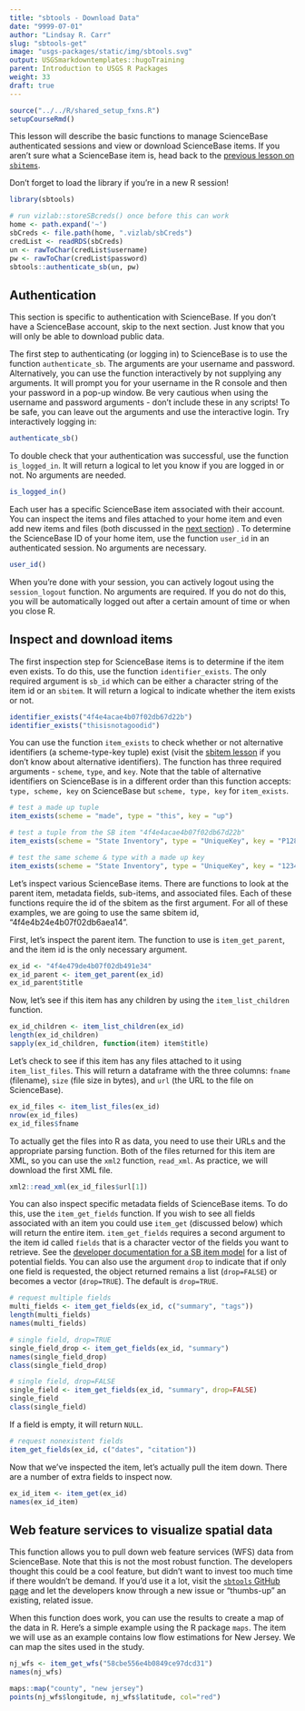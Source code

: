 ```yaml
---
title: "sbtools - Download Data"
date: "9999-07-01"
author: "Lindsay R. Carr"
slug: "sbtools-get"
image: "usgs-packages/static/img/sbtools.svg"
output: USGSmarkdowntemplates::hugoTraining
parent: Introduction to USGS R Packages
weight: 33
draft: true
---
```


```r
source("../../R/shared_setup_fxns.R")
setupCourseRmd()
```

This lesson will describe the basic functions to manage ScienceBase authenticated sessions and view or download ScienceBase items. If you aren't sure what a ScienceBase item is, head back to the [previous lesson on `sbitems`](/usgs-packages/sbtools-sbitem). 

Don't forget to load the library if you're in a new R session!

```r
library(sbtools)
```

```r
# run vizlab::storeSBcreds() once before this can work
home <- path.expand('~')
sbCreds <- file.path(home, ".vizlab/sbCreds")
credList <- readRDS(sbCreds)
un <- rawToChar(credList$username)
pw <- rawToChar(credList$password)
sbtools::authenticate_sb(un, pw)
```

## Authentication 

This section is specific to authentication with ScienceBase. If you don't have a ScienceBase account, skip to the next section. Just know that you will only be able to download public data.

The first step to authenticating (or logging in) to ScienceBase is to use the function `authenticate_sb`. The arguments are your username and password. Alternatively, you can use the function interactively by not supplying any arguments. It will prompt you for your username in the R console and then your password in a pop-up window. Be very cautious when using the username and password arguments - don't include these in any scripts! To be safe, you can leave out the arguments and use the interactive login. Try interactively logging in:

```r
authenticate_sb()
```

To double check that your authentication was successful, use the function `is_logged_in`. It will return a logical to let you know if you are logged in or not. No arguments are needed.

```r
is_logged_in()
```

Each user has a specific ScienceBase item associated with their account. You can inspect the items and files attached to your home item and even add new items and files (both discussed in the [next section](/usgs-packages/sbtools-modify)) . To determine the ScienceBase ID of your home item, use the function `user_id` in an authenticated session. No arguments are necessary.

```r
user_id()
```

When you're done with your session, you can actively logout using the `session_logout` function. No arguments are required. If you do not do this, you will be automatically logged out after a certain amount of time or when you close R.

## Inspect and download items

The first inspection step for ScienceBase items is to determine if the item even exists. To do this, use the function `identifier_exists`. The only required argument is `sb_id` which can be either a character string of the item id or an `sbitem`. It will return a logical to indicate whether the item exists or not.

```r
identifier_exists("4f4e4acae4b07f02db67d22b")
identifier_exists("thisisnotagoodid")
```

You can use the function `item_exists` to check whether or not alternative identifiers (a scheme-type-key tuple) exist (visit the [sbitem lesson](/usgs-packages/sbtools-sbitem) if you don't know about alternative identifiers). The function has three required arguments - `scheme`, `type`, and `key`. Note that the table of alternative identifiers on ScienceBase is in a different order than this function accepts: `type, scheme, key` on ScienceBase but `scheme, type, key` for `item_exists`.

```r
# test a made up tuple
item_exists(scheme = "made", type = "this", key = "up")

# test a tuple from the SB item "4f4e4acae4b07f02db67d22b"
item_exists(scheme = "State Inventory", type = "UniqueKey", key = "P1281")

# test the same scheme & type with a made up key
item_exists(scheme = "State Inventory", type = "UniqueKey", key = "1234")
```

Let's inspect various ScienceBase items. There are functions to look at the parent item, metadata fields, sub-items, and associated files. Each of these functions require the id of the sbitem as the first argument. For all of these examples, we are going to use the same sbitem id, "4f4e4b24e4b07f02db6aea14". 

First, let's inspect the parent item. The function to use is `item_get_parent`, and the item id is the only necessary argument.

```r
ex_id <- "4f4e479de4b07f02db491e34"
ex_id_parent <- item_get_parent(ex_id)
ex_id_parent$title
```

Now, let's see if this item has any children by using the `item_list_children` function. 

```r
ex_id_children <- item_list_children(ex_id)
length(ex_id_children)
sapply(ex_id_children, function(item) item$title)
```

Let's check to see if this item has any files attached to it using `item_list_files`. This will return a dataframe with the three columns: `fname` (filename), `size` (file size in bytes), and `url` (the URL to the file on ScienceBase).

```r
ex_id_files <- item_list_files(ex_id)
nrow(ex_id_files)
ex_id_files$fname
```

To actually get the files into R as data, you need to use their URLs and the appropriate parsing function. Both of the files returned for this item are XML, so you can use the `xml2` function, `read_xml`. As practice, we will download the first XML file.

```r
xml2::read_xml(ex_id_files$url[1])
```

You can also inspect specific metadata fields of ScienceBase items. To do this, use the `item_get_fields` function. If you wish to see all fields associated with an item you could use `item_get` (discussed below) which will return the entire item. `item_get_fields` requires a second argument to the item id called `fields` that is a character vector of the fields you want to retrieve. See the [developer documentation for a SB item model](https://my.usgs.gov/confluence/display/sciencebase/ScienceBase+Item+Core+Model) for a list of potential fields. You can also use the argument `drop` to indicate that if only one field is requested, the object returned remains a list (`drop=FALSE`) or becomes a vector (`drop=TRUE`). The default is `drop=TRUE`.

```r
# request multiple fields
multi_fields <- item_get_fields(ex_id, c("summary", "tags"))
length(multi_fields)
names(multi_fields)

# single field, drop=TRUE
single_field_drop <- item_get_fields(ex_id, "summary")
names(single_field_drop)
class(single_field_drop)

# single field, drop=FALSE
single_field <- item_get_fields(ex_id, "summary", drop=FALSE)
single_field
class(single_field)
```

If a field is empty, it will return `NULL`.

```r
# request nonexistent fields
item_get_fields(ex_id, c("dates", "citation"))
```

Now that we've inspected the item, let's actually pull the item down. There are a number of extra fields to inspect now.

```r
ex_id_item <- item_get(ex_id)
names(ex_id_item)
```

## Web feature services to visualize spatial data

This function allows you to pull down web feature services (WFS) data from ScienceBase. Note that this is not the most robust function. The developers thought this could be a cool feature, but didn't want to invest too much time if there wouldn't be demand. If you'd use it a lot, visit the [`sbtools` GitHub page](https://github.com/USGS-R/sbtools/issues) and let the developers know through a new issue or "thumbs-up" an existing, related issue. 

When this function does work, you can use the results to create a map of the data in R. Here's a simple example using the R package `maps`. The item we will use as an example contains low flow estimations for New Jersey. We can map the sites used in the study.

```r
nj_wfs <- item_get_wfs("58cbe556e4b0849ce97dcd31")
names(nj_wfs)

maps::map("county", "new jersey")
points(nj_wfs$longitude, nj_wfs$latitude, col="red")
```
